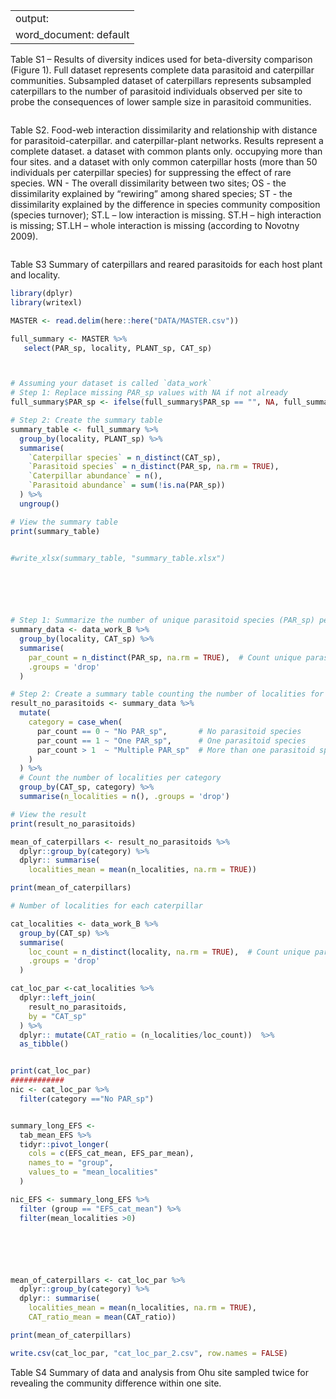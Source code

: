 ---
output:
  word_document: default
 ---

Table S1 – Results of diversity indices used for beta-diversity comparison (Figure 1). Full dataset represents complete data parasitoid and caterpillar communities. Subsampled dataset of caterpillars represents subsampled caterpillars to the number of parasitoid individuals observed per site to probe the consequences of lower sample size in parasitoid communities.

```r





```


Table S2. Food-web interaction dissimilarity and relationship with distance for parasitoid-caterpillar. and caterpillar-plant networks. Results represent a complete dataset. a dataset with common plants only. occupying more than four sites. and a dataset with only common caterpillar hosts (more than 50 individuals per caterpillar species) for suppressing the effect of rare species. WN - The overall dissimilarity between two sites; OS - the dissimilarity explained by "rewiring" among shared species; ST - the dissimilarity explained by the difference in species community composition (species turnover); ST.L – low interaction is missing. ST.H – high interaction is missing; ST.LH – whole interaction is missing (according to Novotny 2009).
```r




```

Table S3   Summary of caterpillars and reared parasitoids for each host plant and locality.
```r

library(dplyr)
library(writexl)

MASTER <- read.delim(here::here("DATA/MASTER.csv"))

full_summary <- MASTER %>%
   select(PAR_sp, locality, PLANT_sp, CAT_sp)



# Assuming your dataset is called `data_work`
# Step 1: Replace missing PAR_sp values with NA if not already
full_summary$PAR_sp <- ifelse(full_summary$PAR_sp == "", NA, full_summary$PAR_sp)

# Step 2: Create the summary table
summary_table <- full_summary %>%
  group_by(locality, PLANT_sp) %>%
  summarise(
    `Caterpillar species` = n_distinct(CAT_sp),
    `Parasitoid species` = n_distinct(PAR_sp, na.rm = TRUE),
    `Caterpillar abundance` = n(),
    `Parasitoid abundance` = sum(!is.na(PAR_sp))
  ) %>%
  ungroup()

# View the summary table
print(summary_table)


#write_xlsx(summary_table, "summary_table.xlsx")




  

# Step 1: Summarize the number of unique parasitoid species (PAR_sp) per locality for each caterpillar species (CAT_sp)
summary_data <- data_work_B %>%
  group_by(locality, CAT_sp) %>%
  summarise(
    par_count = n_distinct(PAR_sp, na.rm = TRUE),  # Count unique parasitoid species, ignoring NA
    .groups = 'drop'
  )

# Step 2: Create a summary table counting the number of localities for each category
result_no_parasitoids <- summary_data %>%
  mutate(
    category = case_when(
      par_count == 0 ~ "No PAR_sp",       # No parasitoid species
      par_count == 1 ~ "One PAR_sp",      # One parasitoid species
      par_count > 1  ~ "Multiple PAR_sp"  # More than one parasitoid species
    )
  ) %>%
  # Count the number of localities per category
  group_by(CAT_sp, category) %>%
  summarise(n_localities = n(), .groups = 'drop')

# View the result
print(result_no_parasitoids)

mean_of_caterpillars <- result_no_parasitoids %>%
  dplyr::group_by(category) %>% 
  dplyr:: summarise(
    localities_mean = mean(n_localities, na.rm = TRUE))

print(mean_of_caterpillars)

# Number of localities for each caterpillar

cat_localities <- data_work_B %>%
  group_by(CAT_sp) %>%
  summarise(
    loc_count = n_distinct(locality, na.rm = TRUE),  # Count unique parasitoid species, ignoring NA
    .groups = 'drop'
  )

cat_loc_par <-cat_localities %>% 
  dplyr::left_join(
    result_no_parasitoids,
    by = "CAT_sp"
  ) %>% 
  dplyr:: mutate(CAT_ratio = (n_localities/loc_count))  %>%
  as_tibble()


print(cat_loc_par)
############
nic <- cat_loc_par %>% 
  filter(category =="No PAR_sp")


summary_long_EFS <-
  tab_mean_EFS %>%
  tidyr::pivot_longer(
    cols = c(EFS_cat_mean, EFS_par_mean),
    names_to = "group",
    values_to = "mean_localities"
  )

nic_EFS <- summary_long_EFS %>% 
  filter (group == "EFS_cat_mean") %>% 
  filter(mean_localities >0)






mean_of_caterpillars <- cat_loc_par %>%
  dplyr::group_by(category) %>% 
  dplyr:: summarise(
    localities_mean = mean(n_localities, na.rm = TRUE),
    CAT_ratio_mean = mean(CAT_ratio))

print(mean_of_caterpillars)

write.csv(cat_loc_par, "cat_loc_par_2.csv", row.names = FALSE)
```

Table S4 Summary of data and analysis from Ohu site sampled twice for revealing the community difference within one site. 
```r

```
